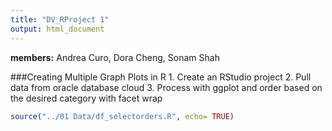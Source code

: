 ```yaml
---
title: "DV_RProject 1"
output: html_document
---
```


**members:** Andrea Curo, Dora Cheng, Sonam Shah

###Creating Multiple Graph Plots in R
1. Create an RStudio project
2. Pull data from oracle database cloud
3. Process with ggplot and order based on the desired category with facet wrap

```r
source("../01 Data/df_selectorders.R", echo= TRUE)
```
